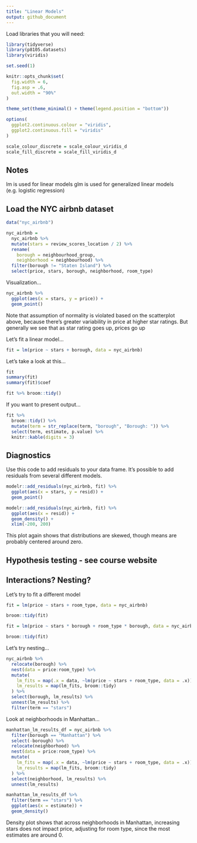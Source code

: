```yaml
---
title: "Linear Models"
output: github_document
---
```


Load libraries that you will need:

```r
library(tidyverse)
library(p8105.datasets)
library(viridis)

set.seed(1)

knitr::opts_chunk$set(
  fig.width = 6,
  fig.asp = .6,
  out.width = "90%"
)

theme_set(theme_minimal() + theme(legend.position = "bottom"))

options(
  ggplot2.continuous.colour = "viridis",
  ggplot2.continuous.fill = "viridis"
)

scale_colour_discrete = scale_colour_viridis_d
scale_fill_discrete = scale_fill_viridis_d
```

## Notes
lm is used for linear models
glm is used for generalized linear models (e.g. logistic regression)


## Load the NYC airbnb dataset

```r
data("nyc_airbnb")

nyc_airbnb = 
  nyc_airbnb %>% 
  mutate(stars = review_scores_location / 2) %>% 
  rename(
    borough = neighbourhood_group,
    neighborhood = neighbourhood) %>% 
  filter(borough != "Staten Island") %>% 
  select(price, stars, borough, neighborhood, room_type)
```

Visualization...

```r
nyc_airbnb %>% 
  ggplot(aes(x = stars, y = price)) +
  geom_point()
```

Note that assumption of normality is violated based on the scatterplot above, because there's greater variability in price at higher star ratings. But generally we see that as star rating goes up, prices go up

Let's fit a linear model...

```r
fit = lm(price ~ stars + borough, data = nyc_airbnb)
```

Let's take a look at this...

```r
fit
summary(fit)
summary(fit)$coef

fit %>% broom::tidy()
```

If you want to present output...

```r
fit %>%
  broom::tidy() %>% 
  mutate(term = str_replace(term, "borough", "Borough: ")) %>% 
  select(term, estimate, p.value) %>% 
  knitr::kable(digits = 3)
```

## Diagnostics

Use this code to add residuals to your data frame.
It's possible to add residuals from several different models.

```r
modelr::add_residuals(nyc_airbnb, fit) %>% 
  ggplot(aes(x = stars, y = resid)) + 
  geom_point()

modelr::add_residuals(nyc_airbnb, fit) %>% 
  ggplot(aes(x = resid)) + 
  geom_density() + 
  xlim(-200, 200)
```
This plot again shows that distributions are skewed, though means are probably centered around zero.

## Hypothesis testing - see course website

## Interactions? Nesting?

Let's try to fit a different model

```r
fit = lm(price ~ stars + room_type, data = nyc_airbnb)

broom::tidy(fit)

fit = lm(price ~ stars * borough + room_type * borough, data = nyc_airbnb)

broom::tidy(fit)
```

Let's try nesting...

```r
nyc_airbnb %>% 
  relocate(borough) %>% 
  nest(data = price:room_type) %>% 
  mutate(
    lm_fits = map(.x = data, ~lm(price ~ stars + room_type, data = .x)),
    lm_results = map(lm_fits, broom::tidy)
  ) %>% 
  select(borough, lm_results) %>% 
  unnest(lm_results) %>% 
  filter(term == "stars")
```

Look at neighborhoods in Manhattan...

```r
manhattan_lm_results_df = nyc_airbnb %>% 
  filter(borough == "Manhattan") %>% 
  select(-borough) %>% 
  relocate(neighborhood) %>% 
  nest(data = price:room_type) %>% 
  mutate(
    lm_fits = map(.x = data, ~lm(price ~ stars + room_type, data = .x)),
    lm_results = map(lm_fits, broom::tidy)
  ) %>% 
  select(neighborhood, lm_results) %>% 
  unnest(lm_results)

manhattan_lm_results_df %>% 
  filter(term == "stars") %>% 
  ggplot(aes(x = estimate)) + 
  geom_density()
```
Density plot shows that across neighborhoods in Manhattan, increasing stars does not impact price, adjusting for room type, since the most estimates are around 0.
